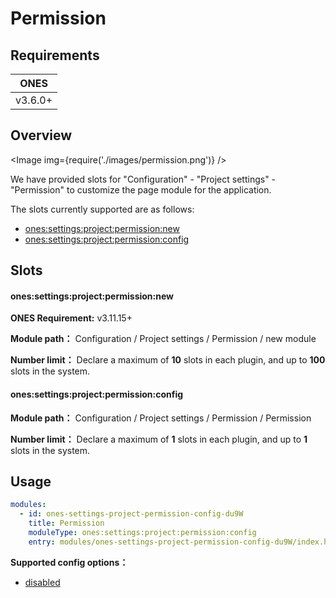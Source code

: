 
# Permission

## Requirements

|  ONES   |
| :-----: |
| v3.6.0+ |

## Overview

<Image img={require('./images/permission.png')} />

We have provided slots for "Configuration" - "Project settings" - "Permission" to customize the page module for the application.

The slots currently supported are as follows:

- [ones:settings:project:permission:new](#onessettingsprojectpermissionnew)
- [ones:settings:project:permission:config](#onessettingsprojectpermissionconfig)

## Slots

#### ones:settings:project:permission:new

**ONES Requirement:** v3.11.15+

**Module path：** Configuration / Project settings / Permission / new module

**Number limit：** Declare a maximum of **10** slots in each plugin, and up to **100** slots in the system.

#### ones:settings:project:permission:config

**Module path：** Configuration / Project settings / Permission / Permission

**Number limit：** Declare a maximum of **1** slots in each plugin, and up to **1** slots in the system.

## Usage

```yaml
modules:
  - id: ones-settings-project-permission-config-du9W
    title: Permission
    moduleType: ones:settings:project:permission:config
    entry: modules/ones-settings-project-permission-config-du9W/index.html
```

**Supported config options：**

- [disabled](../../../../../../reference/config/plugin.yaml#disabled)
